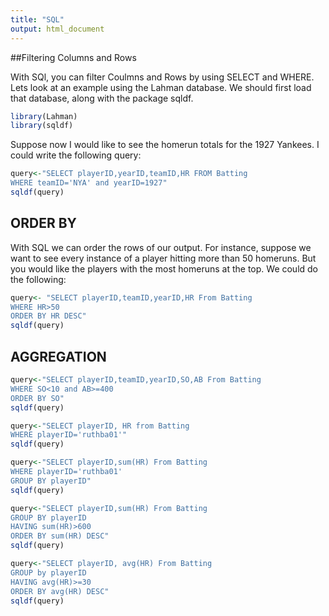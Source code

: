 ```yaml
---
title: "SQL"
output: html_document
---
```


##Filtering Columns and Rows

With SQl, you can filter Coulmns and Rows by using SELECT and WHERE. Lets look at an example using the Lahman database. We should first load that database, along with the package sqldf. 

```r
library(Lahman)
library(sqldf)
```

Suppose now I would like to see the homerun totals for the 1927 Yankees. I could write the following query: 

```r
query<-"SELECT playerID,yearID,teamID,HR FROM Batting
WHERE teamID='NYA' and yearID=1927"
sqldf(query)
```



## ORDER BY

With SQL we can order the rows of our output. For instance, suppose we want to see every instance of a player hitting more than 50 homeruns. But you would like the players with the most homeruns at the top. We could do the following:

```r
query<- "SELECT playerID,teamID,yearID,HR From Batting
WHERE HR>50
ORDER BY HR DESC"
sqldf(query)
```
## AGGREGATION

```r
query<-"SELECT playerID,teamID,yearID,SO,AB From Batting
WHERE SO<10 and AB>=400
ORDER BY SO"
sqldf(query)
```

```r
query<-"SELECT playerID, HR from Batting
WHERE playerID='ruthba01'"
sqldf(query)
```

```r
query<-"SELECT playerID,sum(HR) From Batting
WHERE playerID='ruthba01'
GROUP BY playerID"
sqldf(query)
```

```r
query<-"SELECT playerID,sum(HR) From Batting
GROUP BY playerID
HAVING sum(HR)>600
ORDER BY sum(HR) DESC"
sqldf(query)
```

```r
query<-"SELECT playerID, avg(HR) From Batting
GROUP by playerID
HAVING avg(HR)>=30
ORDER BY avg(HR) DESC"
sqldf(query)
```



